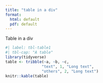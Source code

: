 ```yaml
---
title: "table in a div"
format:
  html: default
  pdf: default
---
```

Table in a div

::: callout-tip
```r
#| label: tbl-table1
#| tbl-cap: "A table"
library(tidyverse)
table <- tribble(~a, ~b, ~c,
                "text", 1, "Long text",
                "others", 2, "Long text") 
knitr::kable(table)
```
:::